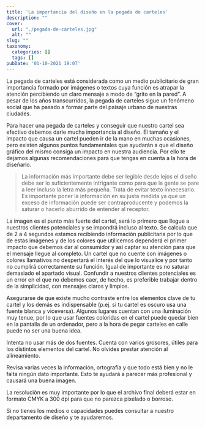 ```yaml
---
title: 'La importancia del diseño en la pegada de carteles'
description: ""
cover:
  url: "./pegada-de-carteles.jpg"
  alt: ""
slug: ""
taxonomy:
  categories: []
  tags: []
pubDate: '01-10-2021 19:07'
---
```


La pegada de carteles está considerada como un medio publicitario de gran importancia formado por imágenes o textos cuya función es atrapar la atención percibiendo un claro mensaje a modo de “grito en la pared”. A pesar de los años transcurridos, la pegada de carteles sigue un fenómeno social que ha pasado a formar parte del paisaje urbano de nuestras ciudades.

Para hacer una pegada de carteles y conseguir que nuestro cartel sea efectivo debemos darle mucha importancia al diseño. El tamaño y el impacto que causa un cartel pueden ir de la mano en muchas ocasiones, pero existen algunos puntos fundamentales que ayudarán a que el diseño gráfico del mismo consiga un impacto en nuestra audiencia. Por ello te dejamos algunas recomendaciones para que tengas en cuenta a la hora de diseñarlo.

> La información más importante debe ser legible desde lejos el diseño debe ser lo suficientemente intrigante como para que la gente se pare a leer incluso la letra más pequeña. Trata de evitar texto innecesario. Es importante poner la información en su justa medida ya que un exceso de información puede ser contraproducente y podemos la saturar o hacerlo aburrido de entender al receptor.

La imagen es el punto más fuerte del cartel, será lo primero que llegue a nuestros clientes potenciales y se impondrá incluso al texto. Se calcula que de 2 a 4 segundos estamos recibiendo información publicitaria por lo que de estas imágenes y de los colores que utilicemos dependerá el primer impacto que debemos dar al consumidor y así captar su atención para que el mensaje llegue al completo. Un cartel que no cuente con imágenes o colores llamativos no despertará el interés del que lo visualice y por tanto no cumplirá correctamente su función. Igual de importante es no saturar demasiado el apartado visual. Confundir a nuestros clientes potenciales es un error en el que no debemos caer, de hecho, es preferible trabajar dentro de la simplicidad, con mensajes claros y limpios.

Asegurarse de que existe mucho contraste entre los elementos clave de tu cartel y los demás es indispensable (p.ej. si tu cartel es oscuro usa una fuente blanca y viceversa). Algunos lugares cuentan con una iluminación muy tenue, por lo que usar fuentes coloridas en el cartel puede quedar bien en la pantalla de un ordenador, pero a la hora de pegar carteles en calle puede no ser una buena idea.

Intenta no usar más de dos fuentes. Cuenta con varios grosores, útiles para los distintos elementos del cartel.  No olvides prestar atención al alineamiento.

Revisa varias veces la información, ortografía y que todo está bien y no le falta ningún dato importante. Esto te ayudará a parecer más profesional y causará una buena imagen.

La resolución es muy importante por lo que el archivo final deberá estar en formato CMYK a 300 dpi para que no parezca pixelado o borroso.

Si no tienes los medios o capacidades puedes consultar a nuestro departamento de diseño y te ayudaremos.
